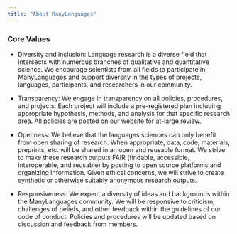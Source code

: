 ```yaml
---
title: "About ManyLanguages"
---
```


### **Core Values**

-   Diversity and inclusion: Language research is a diverse field that intersects with numerous branches of qualitative and quantitative science. We encourage scientists from all fields to participate in ManyLanguages and support diversity in the types of projects, languages, participants, and researchers in our community.

-   Transparency: We engage in transparency on all policies, procedures, and projects. Each project will include a pre-registered plan including appropriate hypothesis, methods, and analysis for that specific research area. All policies are posted on our website for at-large review.

-   Openness: We believe that the languages sciences can only benefit from open sharing of research. When appropriate, data, code, materials, preprints, etc. will be shared in an open and reusable format. We strive to make these research outputs FAIR (findable, accessible, interoperable, and reusable) by posting to open source platforms and organizing information. Given ethical concerns, we will strive to create synthetic or otherwise suitably anonymous research outputs.

-   Responsiveness: We expect a diversity of ideas and backgrounds within the ManyLanguages community. We will be responsive to criticism, challenges of beliefs, and other feedback within the guidelines of our code of conduct. Policies and procedures will be updated based on discussion and feedback from members.

